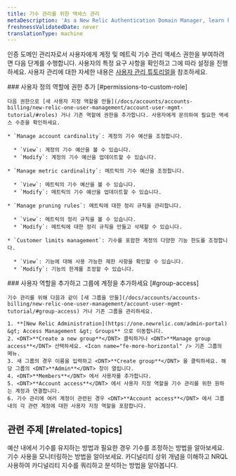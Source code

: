 ```yaml
---
title: 기수 관리를 위한 액세스 관리
metaDescription: 'As a New Relic Authentication Domain Manager, learn how to manage cardinality related access for users.'
freshnessValidatedDate: never
translationType: machine
---
```


인증 도메인 관리자로서 사용자에게 계정 및 메트릭 기수 관리 액세스 권한을 부여하려면 다음 단계를 수행합니다. 사용자의 특정 요구 사항을 확인하고 그에 따라 설정을 진행하세요. 사용자 관리에 대한 자세한 내용은 [사용자 관리 튜토리얼을](/docs/accounts/accounts-billing/new-relic-one-user-management/account-user-mgmt-tutorial/) 참조하세요.

<Steps>
  <Step>
    ### 사용자 정의 역할에 권한 추가 [#permissions-to-custom-role]

    다음 권한으로 [새 사용자 지정 역할을 만들](/docs/accounts/accounts-billing/new-relic-one-user-management/account-user-mgmt-tutorial/#roles) 거나 기존 역할에 권한을 추가합니다. 사용자에게 문의하여 필요한 액세스 수준을 확인하세요.

    * `Manage account cardinality`: 계정의 기수 예산을 조정합니다.

      * `View`: 계정의 기수 예산을 볼 수 있습니다.
      * `Modify`: 계정의 기수 예산을 업데이트할 수 있습니다.

    * `Manage metric cardinality`: 메트릭의 기수 예산을 조정합니다.

      * `View`: 메트릭의 기수 예산을 볼 수 있습니다.
      * `Modify`: 메트릭의 기수 예산을 업데이트할 수 있습니다.

    * `Manage pruning rules`: 메트릭에 대한 정리 규칙을 관리합니다.

      * `View`: 메트릭의 정리 규칙을 볼 수 있습니다.
      * `Modify`: 메트릭에 대한 정리 규칙을 만들고 삭제할 수 있습니다.

    * `Customer limits management`: 기수를 포함한 계정의 다양한 기능 한도를 조정합니다.

      * `View`: 기능에 대해 사용 가능한 제한 사항을 확인할 수 있습니다.
      * `Modify`: 기능의 한계를 조정할 수 있습니다.
  </Step>

  <Step>
    ### 사용자 역할을 추가하고 그룹에 계정을 추가하세요 [#group-access]

    기수 관리를 위해 다음과 같이 [새 그룹을 만들](/docs/accounts/accounts-billing/new-relic-one-user-management/account-user-mgmt-tutorial/#group-access) 거나 기존 그룹을 관리하세요.

    1. **[New Relic Administration](https://one.newrelic.com/admin-portal) &gt; Access Management &gt; Groups** 으로 이동합니다.
    2. <DNT>**Create a new group**</DNT> 클릭하거나 <DNT>**Manage group access**</DNT> 선택하세요. <Icon name="fe-more-horizontal" /> 기존 그룹의 메뉴.
    3. 새 그룹의 경우 이름을 입력하고 <DNT>**Create group**</DNT> 을 클릭하세요. 해당 그룹의 <DNT>**Admin**</DNT> 창이 열립니다.
    4. <DNT>**Members**</DNT> 에서 사용자를 추가합니다.
    5. <DNT>**Account access**</DNT> 에서 사용자 지정 역할을 기수 관리를 위한 원하는 계정과 연결합니다.
    6. 기수 관리에 여러 계정이 관련된 경우 <DNT>**Account access**</DNT> 에서 그룹 내의 각 관련 계정에 대한 사용자 지정 역할을 포함합니다.
  </Step>
</Steps>

## 관련 주제 [#related-topics]

<DocTiles>
  <DocTile title="기수 관리" path="/docs/data-apis/ingest-apis/metric-api/cardinality-management">
    예산 내에서 기수를 유지하는 방법과 필요한 경우 기수를 조정하는 방법을 알아보세요.
  </DocTile>

  <DocTile title="모니터 기수" path="/docs/data-apis/ingest-apis/metric-api/monitor-cardinality">
    기수 사용을 모니터링하는 방법을 알아보세요.
  </DocTile>

  <DocTile title="높은 카디널리티 메트릭 이해 및 쿼리" path="/docs/data-apis/ingest-apis/metric-api/NRQL-high-cardinality-metrics">
    카디널리티 상위 개념을 이해하고 NRQL 사용하여 카디널리티 지수를 쿼리하고 분석하는 방법을 알아봅니다.
  </DocTile>
</DocTiles>
